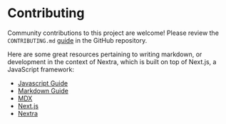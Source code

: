 # Contributing

Community contributions to this project are welcome! Please review the `CONTRIBUTING.md` [guide](https://github.com/cadeluca/hextraction-catalog/blob/main/CONTRIBUTING.md) in the GitHub repository.

Here are some great resources pertaining to writing markdown, or development in the context of Nextra, which is built on top of Next.js, a JavaScript framework:
- [Javascript Guide](https://developer.mozilla.org/en-US/docs/Web/JavaScript/Guide)
- [Markdown Guide](https://www.markdownguide.org/getting-started/)
- [MDX](https://mdxjs.com/)
- [Next.js](https://nextjs.org/docs)
- [Nextra](https://nextra.site/docs)
